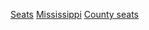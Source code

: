 {{Commons category|Counties in Mississippi}}

[[Category:密西西比州縣級政府|Seats]]
[[Category:美國縣城|Mississippi]]
[[Category:密西西比州地理|County seats]]
